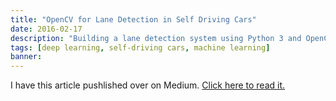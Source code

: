 ```yaml
---
title: "OpenCV for Lane Detection in Self Driving Cars"
date: 2016-02-17
description: "Building a lane detection system using Python 3 and OpenCV"
tags: [deep learning, self-driving cars, machine learning]
banner:
---
```


I have this article pushlished over on Medium. [Click here to read it.](https://medium.com/@galen.ballew/opencv-lanedetection-419361364fc0)